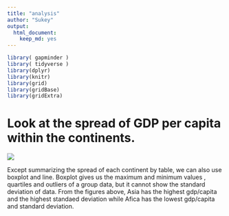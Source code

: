 ---
title: "analysis"
author: "Sukey"
output:
  html_document:
    keep_md: yes
---

```{r, message=FALSE,warning=FALSE}
library( gapminder )
library( tidyverse )
library(dplyr)
library(knitr)
library(grid)
library(gridBase)
library(gridExtra)
```




# Look at the spread of GDP per capita within the continents.



![](E:/term3/545/hw09-Sukeysun/pictures/analysis.png)


Except summarizing the spread of each continent by table, we can also use boxplot and line. Boxplot gives us the maximum and minimum values , quartiles and outliers of a group data, but it cannot show the standard deviation of data. From the figures above, Asia has the highest gdp/capita and the highest standaed deviation while Afica has the lowest gdp/capita and standard deviation.


